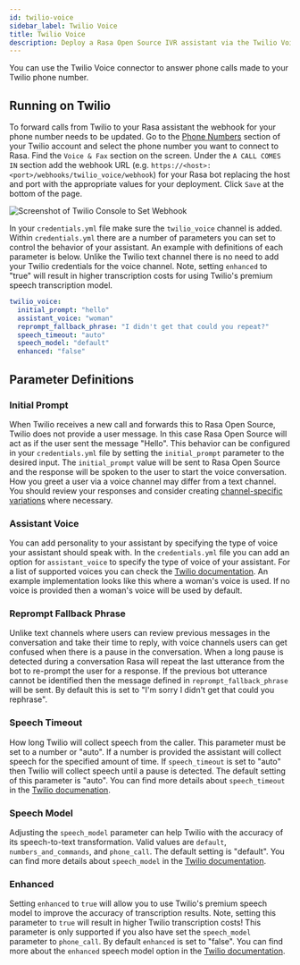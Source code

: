 ```yaml
---
id: twilio-voice
sidebar_label: Twilio Voice
title: Twilio Voice
description: Deploy a Rasa Open Source IVR assistant via the Twilio Voice connector
---
```


You can use the Twilio Voice connector to answer phone calls made to your Twilio phone number.

## Running on Twilio

To forward calls from Twilio to your Rasa assistant the webhook for your phone number needs to be updated. Go to the [Phone
Numbers](https://www.twilio.com/console/phone-numbers/incoming) section of your Twilio account and select the phone
number you want to connect to Rasa. Find the `Voice & Fax` section on the screen. Under the `A CALL COMES IN` section
add the webhook URL (e.g. `https://<host>:<port>/webhooks/twilio_voice/webhook`) for your Rasa bot replacing the host
and port with the appropriate values for your deployment. Click `Save` at the bottom of the page.

<Image img={twilioWebhook} caption="Set Twilio Webhook" alt="Screenshot of Twilio Console to Set Webhook" max-width="500px"/>

In your `credentials.yml` file make sure the `twilio_voice` channel is added. Within `credentials.yml` there are a
number of parameters you can set to control the behavior of your assistant. An example with definitions of each
parameter is below. Unlike the Twilio text channel there is no need to add your Twilio
credentials for the voice channel. Note, setting `enhanced` to "true" will result in higher transcription costs for
using Twilio's premium speech transcription model.

```yaml title="credentials.yml"
twilio_voice:
  initial_prompt: "hello"
  assistant_voice: "woman"
  reprompt_fallback_phrase: "I didn't get that could you repeat?"
  speech_timeout: "auto"
  speech_model: "default"
  enhanced: "false"
```

## Parameter Definitions

### Initial Prompt

When Twilio receives a new call and forwards this to Rasa Open Source, Twilio does not provide a user message. In this
 case Rasa Open Source will act as if the user sent the message "Hello". This behavior can be configured in your
 `credentials.yml` file by setting the `initial_prompt` parameter to the desired input. The `initial_prompt` value will
 be sent to Rasa Open Source and the response will be spoken to the user to start the voice conversation. How you greet
 a user via a voice channel may differ from a text channel. You should review your responses and consider creating
 [channel-specific variations](https://rasa.com/docs/rasa/responses/#channel-specific-response-variations) where
 necessary.

### Assistant Voice

You can add personality to your assistant by specifying the type of voice your assistant should speak with. In the
`credentials.yml` file you can add an option for `assistant_voice` to specify the type of voice of your assistant. For a
list of supported voices you can check the [Twilio documentation](https://www.twilio.com/docs/voice/twiml/say#voice). An
example implementation looks like this where a woman's voice is used. If no voice is provided then a woman's voice will
be used by default.

### Reprompt Fallback Phrase

Unlike text channels where users can review previous messages in the conversation and take their time to
reply, with voice channels users can get confused when there is a pause in the conversation. When a long pause is
detected during a conversation Rasa will repeat the last utterance from the bot to re-prompt the user for a response. If
the previous bot utterance cannot be identified then the message defined in `reprompt_fallback_phrase` will be sent. By
default this is set to "I'm sorry I didn't get that could you rephrase".

### Speech Timeout

How long Twilio will collect speech from the caller. This parameter must be set to a number or "auto". If a number is
provided the assistant will collect speech for the specified amount of time. If `speech_timeout` is set to "auto" then
Twilio will collect speech until a pause is detected. The default setting of this parameter is "auto". You can find more
details about `speech_timeout` in the
[Twilio documenation](https://www.twilio.com/docs/voice/twiml/gather#speechtimeout).

### Speech Model

Adjusting the `speech_model` parameter can help Twilio with the accuracy of its speech-to-text transformation. Valid
values are `default`, `numbers_and_commands`, and `phone_call`. The default setting is "default". You can find more
details about `speech_model` in the
[Twilio documentation](https://www.twilio.com/docs/voice/twiml/gather#speechmodel).

### Enhanced

Setting `enhanced` to `true` will allow you to use Twilio's premium speech model to improve the accuracy of
transcription results. Note, setting this parameter to `true` will result in higher Twilio transcription costs! This
parameter is only supported if you also have set the `speech_model` parameter to `phone_call`. By default `enhanced` is
set to "false". You can find more about the `enhanced` speech model option in the
[Twilio documentation](https://www.twilio.com/docs/voice/twiml/gather#enhanced).